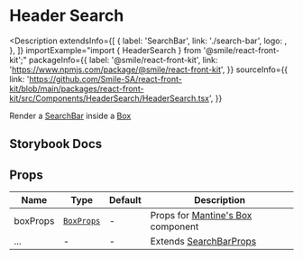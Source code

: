 
# Header Search

<Description
  extendsInfo={[
    {
      label: 'SearchBar',
      link: './search-bar',
      logo: <GitHubLogo />,
    },
  ]}
  importExample="import { HeaderSearch } from '@smile/react-front-kit';"
  packageInfo={{
    label: '@smile/react-front-kit',
    link: 'https://www.npmjs.com/package/@smile/react-front-kit',
  }}
  sourceInfo={{
    link: 'https://github.com/Smile-SA/react-front-kit/blob/main/packages/react-front-kit/src/Components/HeaderSearch/HeaderSearch.tsx',
  }}
>
  Render a [SearchBar](./search-bar) inside a
  [Box](https://v6.mantine.dev/core/box/)
</Description>

## Storybook Docs

<StorybookEmbed storyId="3-custom-components-headersearch--docs" height="900" />

## Props

| Name     | Type                                           | Default | Description                                                           |
| -------- | ---------------------------------------------- | ------- | --------------------------------------------------------------------- |
| boxProps | [`BoxProps`](https://v6.mantine.dev/core/box/) | -       | Props for [Mantine's Box](https://v6.mantine.dev/core/box/) component |
| ...      | -                                              | -       | Extends [SearchBarProps](./search-bar#props)                          |

